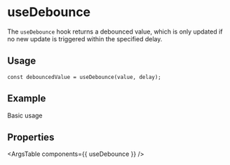 
<Meta title="Utils/hooks/useDebounce" />

# useDebounce

The `useDebounce` hook returns a debounced value, which is only updated if no new update is triggered within the specified delay.

## Usage

```tsx
const debouncedValue = useDebounce(value, delay);
```

## Example

Basic usage

<Canvas withToolbar={true}>
	<Story story={stories.Basic} name="Basic usage" />
</Canvas>

## Properties

<ArgsTable components={{ useDebounce }} />
